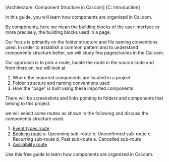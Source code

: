 [Architecture: Component Structure in Cal.com]
[C: Introduction]

In this guide, you will learn how components are organized in Cal.com.

By components, here we mean the building blocks of the user interface or more precisely, 
the building blocks used in a page.

Our focus is primarily on the folder structure and file naming conventions used. 
In order to establish a common pattern and to understand components structure better, 
we will study few pages/routes in the Cal.com.

Our approach is to pick a route, locate the route in the source code and from there on, we will look at 
1. Where the imported components are located in a project
2. Folder structure and naming conventions used  
3. How the "page" is built using these imported components

There will be screenshots and links pointing to folders and components that belong to this project. 

we will select some routes as shown in the following and discuss the components structure used.

1. [Event types route](https://app.cal.com/event-types)
2. [Booking route](https://app.cal.com/bookings/upcoming) 
  a. Upcoming sub-route
  b. Unconfirmed sub-route
  c. Recurring sub-route
  d. Past sub-route
  e. Cancelled sub-route
3. [Availability route](https://app.cal.com/availability)

Use this free guide to learn how components are organized in Cal.com.